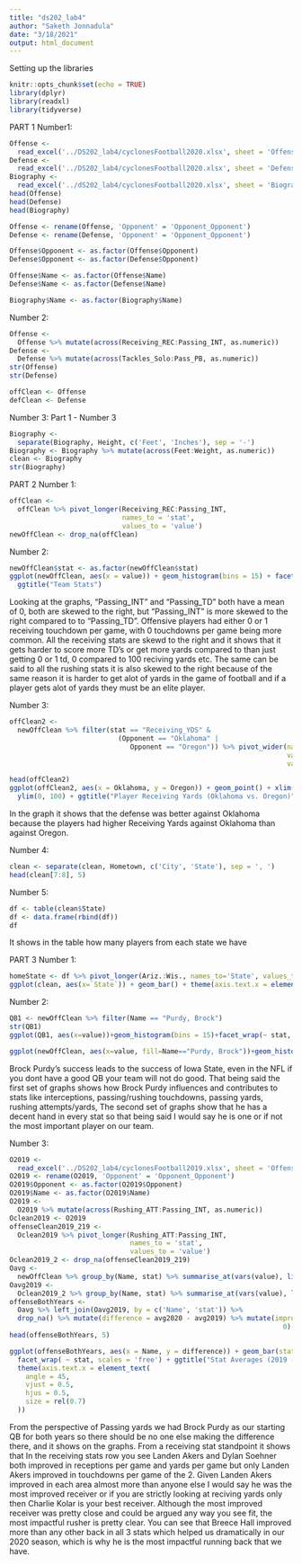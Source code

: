 ```yaml
---
title: "ds202_lab4"
author: "Saketh Jonnadula"
date: "3/18/2021"
output: html_document
---
```


Setting up the libraries
```r
knitr::opts_chunk$set(echo = TRUE)
library(dplyr)
library(readxl)
library(tidyverse)
```

PART 1
Number1:
```r
Offense <-
  read_excel('../DS202_lab4/cyclonesFootball2020.xlsx', sheet = 'Offensive')
Defense <-
  read_excel('../DS202_lab4/cyclonesFootball2020.xlsx', sheet = 'Defensive')
Biography <-
  read_excel('../dS202_lab4/cyclonesFootball2020.xlsx', sheet = 'Biography')
head(Offense)
head(Defense)
head(Biography)

Offense <- rename(Offense, 'Opponent' = 'Opponent_Opponent')
Defense <- rename(Defense, 'Opponent' = 'Opponent_Opponent')

Offense$Opponent <- as.factor(Offense$Opponent)
Defense$Opponent <- as.factor(Defense$Opponent)

Offense$Name <- as.factor(Offense$Name)
Defense$Name <- as.factor(Defense$Name)

Biography$Name <- as.factor(Biography$Name)
```

Number 2:
```r
Offense <-
  Offense %>% mutate(across(Receiving_REC:Passing_INT, as.numeric))
Defense <-
  Defense %>% mutate(across(Tackles_Solo:Pass_PB, as.numeric))
str(Offense)
str(Defense)

offClean <- Offense
defClean <- Defense

```

Number 3:
Part 1 - Number 3
```r
Biography <-
  separate(Biography, Height, c('Feet', 'Inches'), sep = '-')
Biography <- Biography %>% mutate(across(Feet:Weight, as.numeric))
clean <- Biography
str(Biography)
```


PART 2
Number 1: 
```r
offClean <-
  offClean %>% pivot_longer(Receiving_REC:Passing_INT,
                            names_to = 'stat',
                            values_to = 'value')
newOffClean <- drop_na(offClean)
```

Number 2:
```r
newOffClean$stat <- as.factor(newOffClean$stat)
ggplot(newOffClean, aes(x = value)) + geom_histogram(bins = 15) + facet_wrap( ~ stat, scales = 'free') +
  ggtitle("Team Stats")
```

Looking at the graphs, "Passing_INT" and "Passing_TD" both have a mean of 0, both are skewed to the right, but "Passing_INT" is more skewed to the right compared to to "Passing_TD". Offensive players had either 0 or 1 receiving touchdown per game, with 0 touchdowns per game being more common. All the receiving stats are skewd to the right and it shows that it gets harder to score more TD's or get more yards compared to than just getting 0 or 1 td, 0 compared to 100 reciving yards etc. The same can be said to all the rushing stats it is also skewed to the right because of the same reason it is harder to get alot of yards in the game of football and if a player gets alot of yards they must be an elite player.

Number 3:
```r
offClean2 <-
  newOffClean %>% filter(stat == "Receiving_YDS" &
                           (Opponent == "Oklahoma" |
                              Opponent == "Oregon")) %>% pivot_wider(names_from = 'Opponent',
                                                                     values_from = "value",
                                                                     values_fn = mean)

head(offClean2)
ggplot(offClean2, aes(x = Oklahoma, y = Oregon)) + geom_point() + xlim(0, 100) +
  ylim(0, 100) + ggtitle("Player Receiving Yards (Oklahoma vs. Oregon)")
```

In the graph it shows that the defense was better against Oklahoma because the players had higher Receiving Yards against Oklahoma than against Oregon. 

Number 4:
```r
clean <- separate(clean, Hometown, c('City', 'State'), sep = ', ')
head(clean[7:8], 5)
```

Number 5:
```r
df <- table(clean$State)
df <- data.frame(rbind(df))
df
```

It shows in the table how many players from each state we have

PART 3
Number 1:
```r
homeState <- df %>% pivot_longer(Ariz.:Wis., names_to='State', values_to='Count') %>% arrange(desc(Count))
ggplot(clean, aes(x=`State`)) + geom_bar() + theme(axis.text.x = element_text(angle = 45, vjust = 0.5, hjus=.5))+ggtitle("Players per State") 
```

Number 2:
```r
QB1 <- newOffClean %>% filter(Name == "Purdy, Brock")
str(QB1)
ggplot(QB1, aes(x=value))+geom_histogram(bins = 15)+facet_wrap(~ stat, scales = 'free')+ggtitle("Brock Purdy Statistics")
```

```r
ggplot(newOffClean, aes(x=value, fill=Name=="Purdy, Brock"))+geom_histogram(bins = 15)+facet_wrap(~ stat, scales = 'free')+ggtitle("Team Stats with Brock Purdy")
```

Brock Purdy's success leads to the success of Iowa State, even in the NFL if you dont have a good QB your team will not do good. That being said the first set of graphs shows how Brock Purdy influences and contributes to stats like interceptions, passing/rushing touchdowns, passing yards, rushing attempts/yards, The second set of graphs show that he has a decent hand in every stat so that being said I would say he is one or if not the most important player on our team.

Number 3: 
```r
O2019 <-
  read_excel('../DS202_lab4/cyclonesFootball2019.xlsx', sheet = 'Offensive')
O2019 <- rename(O2019, 'Opponent' = 'Opponent_Opponent')
O2019$Opponent <- as.factor(O2019$Opponent)
O2019$Name <- as.factor(O2019$Name)
O2019 <-
  O2019 %>% mutate(across(Rushing_ATT:Passing_INT, as.numeric))
Oclean2019 <- O2019
offenseClean2019_219 <-
  Oclean2019 %>% pivot_longer(Rushing_ATT:Passing_INT,
                              names_to = 'stat',
                              values_to = 'value')
Oclean2019_2 <- drop_na(offenseClean2019_219)
Oavg <-
  newOffClean %>% group_by(Name, stat) %>% summarise_at(vars(value), list(avg2020 = mean))
Oavg2019 <-
  Oclean2019_2 %>% group_by(Name, stat) %>% summarise_at(vars(value), list(avg2019 = mean))
offenseBothYears <-
  Oavg %>% left_join(Oavg2019, by = c('Name', 'stat')) %>%
  drop_na() %>% mutate(difference = avg2020 - avg2019) %>% mutate(improved = difference >
                                                                    0)
head(offenseBothYears, 5)

ggplot(offenseBothYears, aes(x = Name, y = difference)) + geom_bar(stat = "identity") +
  facet_wrap( ~ stat, scales = 'free') + ggtitle("Stat Averages (2019 - 2020)") +
  theme(axis.text.x = element_text(
    angle = 45,
    vjust = 0.5,
    hjus = 0.5,
    size = rel(0.7)
  ))
```

From the perspective of Passing yards we had Brock Purdy as our starting QB for both years so there should be no one else making the difference there, and it shows on the graphs. From a receiving stat standpoint it shows that In the receiving stats row you see Landen Akers and Dylan Soehner both improved in receptions per game and yards per game but only Landen Akers improved in touchdowns per game of the 2. Given Landen Akers improved in each area almost more than anyone else I would say he was the most improved receiver or if you are strictly looking at reciving yards only then Charlie Kolar is your best receiver. Although the most improved receiver was pretty close and could be argued any way you see fit, the most impactful rusher is pretty clear. You can see that Breece Hall improved more than any other back in all 3 stats which helped us dramatically in our 2020 season, which is why he is the most impactful running back that we have.